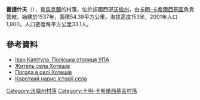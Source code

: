 {{coord|51|43|9|N|24|47|21|E|scale:30000|display=title}}

'''霍捷什夫'''（{{lang-uk|Хотешів}}），是[[烏克蘭|烏克蘭]]的村落，位於該國西部[[沃倫州|沃倫州]]，由[[卡明-卡希爾西基區|卡明-卡希爾西基區]]負責管轄，始建於1537年，面積54.38平方公里，海拔高度153米，2001年人口1,800，人口密度每平方公里33.1人。

==參考資料==
* [http://www.volyn.com.ua/index.php?rub=5&article=1&arch=752 Іван Капітула. Поліська столиця УПА]
* [http://www.volyn.com.ua/index.php?rub=5&article=1&arch=752  Житель села Хотешів]
* [http://weather.in.ua/ua/volynskaja/27526 Погода в селі Хотешів]
* [http://users.i.com.ua/~hotishiv/  Короткий нарис історії села] {{Webarchive|url=https://archive.today/20121222054956/http://users.i.com.ua/~hotishiv/ |date=2012-12-22 }}

[[Category:沃倫州村落|Category:沃倫州村落]]
[[Category:卡明-卡希爾西基區村落|Category:卡明-卡希爾西基區村落]]


{{Volyn-geo-stub}}